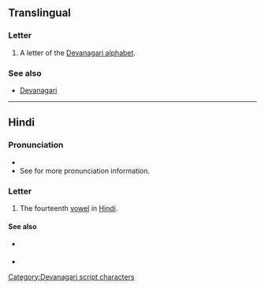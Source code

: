 {{also|अ|अं|अः|अ-}}
==Translingual==

===Letter===
{{mul-letter|sc=Deva}}

# A letter of the [[Devanagari alphabet]].

===See also===
* [[w:Devanagari|Devanagari]]

[[Category:Devanagari script characters]]

----

==Hindi==

===Pronunciation===
* {{IPA|/ə̃/|lang=hi}}
* See {{l|hi|ँ|tr=''nasal''}} for more pronunciation information.

===Letter===
{{head|hi|letter}}

# The fourteenth [[vowel]] in [[Hindi]].

====See also====
* {{sense|matra}} {{l|hi|ँ|tr=ã}}
* {{list:Devanagari script letters/hi}}